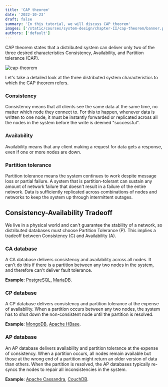 ```yaml
---
title: 'CAP theorem'
date: '2022-10-23'
draft: false
summary: 'In this tutorial, we will discuss CAP theorem'
images: ['/static/courses/system-design/chapter-II/cap-theorem/banner.png']
authors: ['default']
---
```


CAP theorem states that a distributed system can deliver only two of the three desired characteristics Consistency, Availability, and Partition tolerance (CAP).

![cap-theorem](/static/courses/system-design/chapter-II/cap-theorem/cap-theorem.png)

Let's take a detailed look at the three distributed system characteristics to which the CAP theorem refers.

### Consistency

Consistency means that all clients see the same data at the same time, no matter which node they connect to. For this to happen, whenever data is written to one node, it must be instantly forwarded or replicated across all the nodes in the system before the write is deemed "successful".

### Availability

Availability means that any client making a request for data gets a response, even if one or more nodes are down.

### Partition tolerance

Partition tolerance means the system continues to work despite message loss or partial failure. A system that is partition-tolerant can sustain any amount of network failure that doesn't result in a failure of the entire network. Data is sufficiently replicated across combinations of nodes and networks to keep the system up through intermittent outages.

## Consistency-Availability Tradeoff

We live in a physical world and can't guarantee the stability of a network, so distributed databases must choose Partition Tolerance (P). This implies a tradeoff between Consistency (C) and Availability (A).

### CA database

A CA database delivers consistency and availability across all nodes. It can't do this if there is a partition between any two nodes in the system, and therefore can't deliver fault tolerance.

**Example**: [PostgreSQL](https://www.postgresql.org), [MariaDB](https://mariadb.org).

### CP database

A CP database delivers consistency and partition tolerance at the expense of availability. When a partition occurs between any two nodes, the system has to shut down the non-consistent node until the partition is resolved.

**Example**: [MongoDB](https://www.mongodb.com), [Apache HBase](https://hbase.apache.org).

### AP database

An AP database delivers availability and partition tolerance at the expense of consistency. When a partition occurs, all nodes remain available but those at the wrong end of a partition might return an older version of data than others. When the partition is resolved, the AP databases typically re-syncs the nodes to repair all inconsistencies in the system.

**Example**: [Apache Cassandra](https://cassandra.apache.org), [CouchDB](https://couchdb.apache.org).
